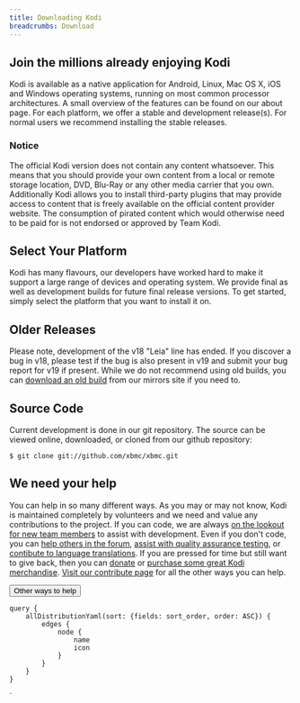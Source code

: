 ```yaml
---
title: Downloading Kodi
breadcrumbs: Download
---
```



## Join the millions already enjoying Kodi

Kodi is available as a native application for Android, Linux, Mac OS X, iOS and Windows operating systems, running on most common processor architectures. A small overview of the features can be found on our about page. For each platform, we offer a stable and development release(s). For normal users we recommend installing the stable releases.

<Card>
  <h3>Notice</h3>
  <p>The official Kodi version does not contain any content whatsoever. This means that you should provide your own content from a local or remote storage location, DVD, Blu-Ray or any other media carrier that you own. Additionally Kodi allows you to install third-party plugins that may provide access to content that is freely available on the official content provider website. The consumption of pirated content which would otherwise need to be paid for is not endorsed or approved by Team Kodi.</p>
</Card>

## Select Your Platform

Kodi has many flavours, our developers have worked hard to make it support a large range of devices and operating system. We provide final as well as development builds for future final release versions. To get started, simply select the platform that you want to install it on.

<DownloadList items={props.data.allDistributionYaml.edges} />

## Older Releases

Please note, development of the v18 "Leia" line has ended. If you discover a bug in v18, please test if the bug is also present in v19 and submit your bug report for v19 if present. While we do not recommend using old builds, you can [download an old build](http://mirrors.kodi.tv/releases/) from our mirrors site if you need to.

## Source Code

Current development is done in our git repository. The source can be viewed online, downloaded, or cloned from our github repository:

`$ git clone git://github.com/xbmc/xbmc.git`

## We need your help

You can help in so many different ways. As you may or may not know, Kodi is maintained completely by volunteers and we need and value any contributions to the project. If you can code, we are always [on the lookout for new team members](/contribute/developers) to assist with development. Even if you don't code, you can [help others in the forum](https://forum.kodi.tv/), [assist with quality assurance testing](https://kodi.wiki/view/HOW-TO:Help_with_quality_assurance_testing), or [contibute to language translations](https://kodi.wiki/view/Translation_System). If you are pressed for time but still want to give back, then you can [donate](/donate) or [purchase some great Kodi merchandise](/store). [Visit our contribute page](/contribute) for all the other ways you can help.

<Button href="/contribute">Other ways to help <ArrowRightIcon/></Button>



    query {
        allDistributionYaml(sort: {fields: sort_order, order: ASC}) {
            edges {
                node {
                    name
                    icon
                }
            }
        }
    }
`